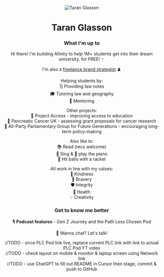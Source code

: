 
<Header buttonText="Freelance Portfolio" buttonHref="/research" />

<Image 
  src="/images/LinkedIn-DP-2024.png" 
  alt="Taran Glasson" 
  className="w-40 h-40 object-cover rounded-lg"
  width={512}
  height={512}
/>

# Taran Glasson

### What I'm up to 

Hi there! I'm building <Link href="https://afinity.ai/" target="_blank" rel="noopener noreferrer" className="hover:text-gray-600 transition-colors">Afinity</Link> to help 1M+ students get into their dream university, for FREE! ✨

I'm also a [freelance brand strategist](/research) ♟️  

Helping students by:  
    🗒️ Providing <Link href="https://www.stuvia.com/user/lawnotes08" target="_blank" rel="noopener noreferrer">law notes</Link>  
    🎓 Tutoring <Link href="https://www.superprof.co.uk/yrs-tutoring-experience-teaches-gdl-pdgl-and-llb-law-having-achieved-distinction-the-gdl-from-the-university-law.html" target="_blank" rel="noopener noreferrer">law</Link> and <Link href="https://www.superprof.co.uk/geography-cambridge-graduate-with-yrs-tutoring-experience-teaches-gcse-level-and-undergraduate-level-geography-and.html" target="_blank" rel="noopener noreferrer">geography</Link>  
    👥 <Link href="https://cal.com/taranglasson/mentoring" target="_blank" rel="noopener noreferrer">Mentoring</Link>

Other projects:  
    🚀 <Link href="https://projectaccess.org/" target="_blank" rel="noopener noreferrer">Project Access</Link> - improving access to education  
    🔬 <Link href="https://www.pancreaticcancer.org.uk/" target="_blank" rel="noopener noreferrer">Pancreatic Cancer UK</Link> - assessing grant proposals for cancer research  
    📝 <Link href="https://www.appgfuturegenerations.com/" target="_blank" rel="noopener noreferrer">All-Party Parliamentary Group for Future Generations</Link> - encouraging long-term policy-making  
    
Also like to:  
    📚 Read (recs welcome)  
    🎤 Sing & 🎹 play the piano  
    🎾 Hit balls with a racket  

All work in line with my values:  
    🫶 Kindness  
    🦁 Bravery  
    🛡️ Integrity  
    🍏 Health  
    💡 Creativity
    
### Get to know me better

🎙️ **Podcast features** - <Link href="https://www.youtube.com/embed/db9bBDtz_bM" target="_blank" rel="noopener noreferrer">Gen Z Journey</Link> and the <Link href="https://www.youtube.com/@ThePathLessChosenPod" target="_blank" rel="noopener noreferrer">Path Less Chosen Pod</Link>

💬 Wanna chat? <Link href="https://cal.com/taranglasson/30min" target="_blank" rel="noopener noreferrer">Let's talk</Link>!

//TODO - once PLC Pod link live, replace current PLC link with link to actual PLC Pod YT video   
//TODO - check layout on mobile & monitor & laptop screen using Network link  
//TODO - use ChatGPT to fill out README in Cursor then stage, commit & push to GitHub

<div className="mt-8">
  <SocialLinks />
</div>
